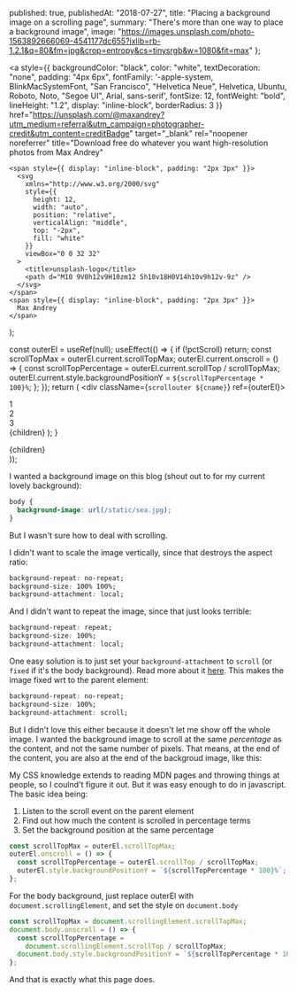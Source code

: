 
  published: true,
  publishedAt: "2018-07-27",
  title: "Placing a background image on a scrolling page",
  summary: "There's more than one way to place a background image",
  image:
    "https://images.unsplash.com/photo-1563892666069-4541177dc655?ixlib=rb-1.2.1&q=80&fm=jpg&crop=entropy&cs=tinysrgb&w=1080&fit=max"
};

  <a
    style={{
      backgroundColor: "black",
      color: "white",
      textDecoration: "none",
      padding: "4px 6px",
      fontFamily:
        '-apple-system, BlinkMacSystemFont, "San Francisco", "Helvetica Neue", Helvetica, Ubuntu, Roboto, Noto, "Segoe UI", Arial, sans-serif',
      fontSize: 12,
      fontWeight: "bold",
      lineHeight: "1.2",
      display: "inline-block",
      borderRadius: 3
    }}
    href="https://unsplash.com/@maxandrey?utm_medium=referral&utm_campaign=photographer-credit&utm_content=creditBadge"
    target="\_blank"
    rel="noopener noreferrer"
    title="Download free do whatever you want high-resolution photos from Max Andrey"
  >
    <span style={{ display: "inline-block", padding: "2px 3px" }}>
      <svg
        xmlns="http://www.w3.org/2000/svg"
        style={{
          height: 12,
          width: "auto",
          position: "relative",
          verticalAlign: "middle",
          top: "-2px",
          fill: "white"
        }}
        viewBox="0 0 32 32"
      >
        <title>unsplash-logo</title>
        <path d="M10 9V0h12v9H10zm12 5h10v18H0V14h10v9h12v-9z" />
      </svg>
    </span>
    <span style={{ display: "inline-block", padding: "2px 3px" }}>
      Max Andrey
    </span>
  </a>
);

  const outerEl = useRef(null);
  useEffect(() => {
    if (!pctScroll) return;
    const scrollTopMax = outerEl.current.scrollTopMax;
    outerEl.current.onscroll = () => {
      const scrollTopPercentage = outerEl.current.scrollTop / scrollTopMax;
      outerEl.current.style.backgroundPositionY = `${scrollTopPercentage *
        100}%`;
    };
  });
  return (
    <div className={`scrollouter ${cname}`} ref={outerEl}>
      <div className="inner">
        <div className="content">
          <div>1</div>
          <div>2</div>
          <div>3</div>
        </div>
      </div>
      {children}
    </div>
  );
}

  <BlogPost path={router.pathname} meta={meta}>
    <div className="content">{children}</div>
    <style jsx global>{`
      .scrollouter {
        height: 250px;
        width: 250px;
        margin: 100px auto;
        box-shadow: 1px 1px 3px 2px rgba(0, 0, 0, 0.2);
        box-sizing: border-box;
        border: 3px solid red;
        overflow-y: auto;
        background-image: url(/static/sea.jpg);
      }
      scrollouter .inner {
        height: auto;
        width: 100%;
      }
      .scrollouter .content {
        width: 100%;
        text-align: center;
      }
      .scrollouter .content div {
        color: white;
        text-shadow: 1px 1px 2px black;
        font-size: 3em;
        height: 200px;
      }
    `}</style>
  </BlogPost>
));

I wanted a background image on this blog (shout out to <MaxAndrey /> for my current lovely background):

```css
body {
  background-image: url(/static/sea.jpg);
}
```

But I wasn't sure how to deal with scrolling.

I didn't want to scale the image vertically, since that destroys the aspect ratio:

```css
background-repeat: no-repeat;
background-size: 100% 100%;
background-attachment: local;
```

<Example cname="stretched">
  <style jsx global>{`
    .stretched {
      background-repeat: no-repeat;
      background-size: 100% 100%;
      background-attachment: local;
    }
  `}</style>
</Example>

And I didn't want to repeat the image, since that just looks terrible:

```css
background-repeat: repeat;
background-size: 100%;
background-attachment: local;
```

<Example cname="repeat">
  <style jsx global>{`
    .repeat {
      background-repeat: repeat;
      background-size: 100%;
      background-attachment: local;
    }
  `}</style>
</Example>

One easy solution is to just set your `background-attachment` to `scroll`
(or `fixed` if it's the body background). Read more about it [here](https://developer.mozilla.org/en-US/docs/Web/CSS/background-attachment).
This makes the image fixed wrt to the parent element:

```css
background-repeat: no-repeat;
background-size: 100%;
background-attachment: scroll;
```

<Example cname="fixed">
  <style jsx global>{`
    .fixed {
      background-repeat: no-repeat;
      background-size: 100%;
      background-attachment: scroll;
    }
  `}</style>
</Example>

But I didn't love this either because it doesn't let me show off the whole image.
I wanted the background image to scroll at the same _percentage_ as the content,
and not the same number of pixels. That means, at the end of the content,
you are also at the end of the backgroud image, like this:

<Example cname="justright" pctScroll={true}>
  <style jsx global>{`
    .justright {
      background-repeat: no-repeat;
      background-size: 100%;
    }
  `}</style>
</Example>

My CSS knowledge extends to reading MDN pages and throwing things at people, so I coulnd't
figure it out. But it was easy enough to do in javascript. The basic idea being:

1. Listen to the scroll event on the parent element
1. Find out how much the content is scrolled in percentage terms
1. Set the background position at the same percentage

```javascript
const scrollTopMax = outerEl.scrollTopMax;
outerEl.onscroll = () => {
  const scrollTopPercentage = outerEl.scrollTop / scrollTopMax;
  outerEl.style.backgroundPositionY = `${scrollTopPercentage * 100}%`;
};
```

For the body background, just replace outerEl with `document.scrollingElement`, and set the style on `document.body`

```javascript
const scrollTopMax = document.scrollingElement.scrollTopMax;
document.body.onscroll = () => {
  const scrollTopPercentage =
    document.scrollingElement.scrollTop / scrollTopMax;
  document.body.style.backgroundPositionY = `${scrollTopPercentage * 100}%`;
};
```

And that is exactly what this page does.

